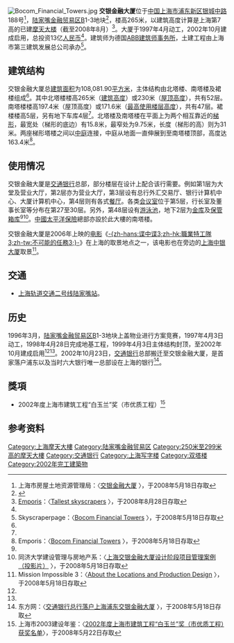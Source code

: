 [[File:Bocom_Financial_Towers.jpg|thumb]]
'''交银金融大厦'''位于[[中国|中国]][[上海市|上海市]][[浦东新区|浦东新区]][[银城中路|银城中路]]188号<ref name="r1">上海市房屋土地资源管理局：〈[http://www.shfdz.gov.cn/wygl/yxds_detail.jsp?id=2006434542 交银金融大厦] {{Wayback|url=http://www.shfdz.gov.cn/wygl/yxds_detail.jsp?id=2006434542 |date=20060906015332 }}〉，于2008年5月18日存取</ref>，[[陆家嘴金融贸易区|陆家嘴金融贸易区]]B1-3地块<ref name="r8">{{cite book |author=上海陆家嘴(集团)有限公司 |title=上海陆家嘴金融中心区规划与建筑-深化规划卷 |pages=80-81頁 |year=2001 |publisher=中国建筑工业出版社 |isbn=7112045274 }}</ref>，楼高265米，以建筑高度计算是上海第7高的已建[[摩天大楼|摩天大楼]]（截至2008年8月）<ref name="r2">[[Emporis|Emporis]]：〈[http://www.emporis.com/en/wm/ci/bu/sk/li/?id=100213&bt=9&ht=2&sro=1 Tallest skyscrapers] {{Wayback|url=http://www.emporis.com/en/wm/ci/bu/sk/li/?id=100213&bt=9&ht=2&sro=1 |date=20070930063155 }}〉，于2008年8月28日存取</ref>。大厦于1997年4月动工，2002年10月建成启用，总投资13亿[[人民币|人民币]]<ref name="r1"/>。建筑师为德国[[ABB建筑师事务所|ABB建筑师事务所]]，土建工程由上海市第三建筑发展总公司承办<ref name="r3">Skyscraperpage：〈[http://skyscraperpage.com/cities/?buildingID=1281 Bocom Financial Towers] {{Wayback|url=http://skyscraperpage.com/cities/?buildingID=1281 |date=20180122072331 }}〉，于2008年5月18日存取</ref>。

==建筑结构==
交银金融大厦总[[建筑面积|建筑面积]]为108,081.90[[平方米|平方米]]，主体结构由北塔楼、南塔楼及裙楼组成<ref name="r1"/>。其中北塔楼楼高265米（[[建筑高度|建筑高度]]）或230米（[[屋顶高度|屋顶高度]]），共有52层。南塔楼楼高197.4米（屋顶高度）或171.6米（[[最高使用楼层高度|最高使用楼层高度]]），共有47层。裙楼楼高5层，另有地下车库4层<ref name="r3"/>。北塔楼及南塔楼在平面上为两个相互靠近的[[梯形|梯形]]，最宽处（梯形的底边）有15.8米，最窄处为9.75米，长度（梯形的高）则为31米。两座梯形塔楼之间以[[中庭|中庭]]连接，中庭从地面一直伸展到至南塔楼顶部，高度达163.4米<ref name="r4">Emporis：〈[http://www.emporis.com/en/wm/bu/?id=103749 Bocom Financial Towers] {{Wayback|url=http://www.emporis.com/en/wm/bu/?id=103749 |date=20070930132652 }}〉，于2008年5月18日存取</ref>。

==使用情况==
交银金融大厦是[[交通银行|交通银行]]总部，部分楼层在设计上配合该行需要。例如第1层为大堂及营业大厅，第2层亦为营业大厅，第3层设有总行外汇交易厅、银行计算机中心、大厦计算机中心，第4层则有各式[[餐厅|餐厅]]。各类[[会议室|会议室]]位于第5层，行长室及董事长室等分布在第27至30层。另外，第48层设有[[游泳池|游泳池]]，地下2层为[[金库|金库]]及[[保管箱|保管箱库]]<ref name="r4"/><ref name="r5">同济大学建设管理与房地产系：〈[http://jpkc.xcc.sc.cn/xmglx/jcjs/al/alfx/6.ppt 上海交银金融大厦设计阶段项目管理案例（投影片）] {{Wayback|url=http://jpkc.xcc.sc.cn/xmglx/jcjs/al/alfx/6.ppt |date=20151223060832 }}〉，于2008年5月18日存取</ref>。[[中國太平洋保險|中國太平洋保險]]總部亦設於此大樓的南塔楼。

交银金融大厦是2006年上映的[[电影|电影]]《[[不可能的任務3|-{zh-hans:谍中谍3;zh-hk:職業特工隊3;zh-tw:不可能的任務3;}-]]》在上海的取景地点之一，该电影也在旁边的[[上海中银大厦|上海中银大厦]]取景<ref name="r6">Mission Impossible 3：〈[http://www.missionimpossible.com About the Locations and Production Design] {{Wayback|url=http://www.missionimpossible.com/ |date=20190111092839 }}〉，于2008年5月18日存取</ref>。

==交通==
*[[上海轨道交通二号线|上海轨道交通二号线]][[陆家嘴站|陆家嘴站]]。

==历史==
1996年3月，[[陆家嘴金融贸易区|陆家嘴金融贸易区]]B1-3地块上盖物业进行方案竞赛，1997年4月3日动工，1998年4月28日完成地基工程，1999年4月3日主体结构封顶，至2002年10月建成启用<ref name="r1"/><ref name="r5"/>。2002年10月23日，[[交通银行|交通银行]]总部搬迁至交银金融大厦，是首家落户浦东以及当时六大银行唯一总部设在上海的银行<ref name="r7">东方网：〈[http://channel.eastday.com/epublish/gb/paper89/20021025/class008900002/hwz882913.htm 交通银行总行落户上海浦东交银金融大厦] {{Webarchive|url=https://archive.is/20130425173442/http://channel.eastday.com/epublish/gb/paper89/20021025/class008900002/hwz882913.htm |date=2013-04-25 }}〉，于2008年5月18日存取</ref>。

==獎項==
*2002年度上海市建筑工程“白玉兰”奖（市优质工程）<ref name="r9">上海市2003建设年鉴：〈[http://www.shucm.sh.cn/gb/node2/node14/node477/node506/userobject1ai34100.html 2002年度上海市建筑工程“白玉兰”奖（市优质工程）获奖名单]{{dead link|date=2017年11月 |bot=InternetArchiveBot |fix-attempted=yes }}〉，于2008年5月22日存取</ref>

== 参考资料 ==
{{reflist}}

{{超高层摩天大楼}}
{{上海摩天大楼}}
{{Authority control}}
[[Category:上海摩天大樓|Category:上海摩天大樓]]
[[Category:陆家嘴金融贸易区|Category:陆家嘴金融贸易区]]
[[Category:250米至299米高的摩天大樓|Category:250米至299米高的摩天大樓]]
[[Category:交通银行|Category:交通银行]]
[[Category:上海写字楼|Category:上海写字楼]]
[[Category:双塔楼|Category:双塔楼]]
[[Category:2002年完工建築物|Category:2002年完工建築物]]